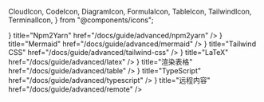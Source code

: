  CloudIcon,
  CodeIcon,
  DiagramIcon,
  FormulaIcon,
  TableIcon,
  TailwindIcon,
  TerminalIcon,
} from "@components/icons";

<Cards>
  <Card
    icon={<TerminalIcon />}
    title="Npm2Yarn"
    href="/docs/guide/advanced/npm2yarn"
  />
  <Card
    icon={<DiagramIcon />}
    title="Mermaid"
    href="/docs/guide/advanced/mermaid"
  />
  <Card
    icon={<TailwindIcon className="h-6 w-6" />}
    title="Tailwind CSS"
    href="/docs/guide/advanced/tailwind-css"
  />
  <Card
    icon={<FormulaIcon />}
    title="LaTeX"
    href="/docs/guide/advanced/latex"
  />
  <Card
    icon={<TableIcon />}
    title="渲染表格"
    href="/docs/guide/advanced/table"
  />
  <Card
    icon={<CodeIcon />}
    title="TypeScript"
    href="/docs/guide/advanced/typescript"
  />
  <Card
    icon={<CloudIcon />}
    title="远程内容"
    href="/docs/guide/advanced/remote"
  />
</Cards>
